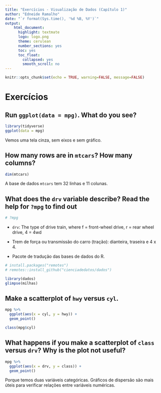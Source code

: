 ```yaml
---
title: "Exercícios - Visualização de Dados (Capítulo 1)"
author: "Edneide Ramalho"
date: "`r format(Sys.time(), '%d %B, %Y')`"
output: 
    html_document:
      highlight: textmate
      logo: logo.png
      theme: cerulean
      number_sections: yes
      toc: yes
      toc_float:
        collapsed: yes
        smooth_scroll: no
---
```


```r
knitr::opts_chunk$set(echo = TRUE, warning=FALSE, message=FALSE)
```

# Exercícios

## Run `ggplot(data = mpg)`. What do you see?

```r
library(tidyverse)
ggplot(data = mpg)
```

Vemos uma tela cinza, sem eixos e sem gráfico.

## How many rows are in `mtcars`? How many columns?

```r
dim(mtcars)
```

A base de dados `mtcars` tem 32 linhas e 11 colunas.

## What does the `drv` variable describe? Read the help for `?mpg` to find out

```r
# ?mpg
```

-   `drv`: The type of drive train, where f = front-wheel drive, r = rear wheel drive, 4 = 4wd

-   Trem de força ou transmissão do carro (tração): dianteira, traseira e 4 x 4.

-   Pacote de tradução das bases de dados do R.

```r
# install.packages("remotes")
# remotes::install_github("cienciadedatos/dados")
```

```r
library(dados)
glimpse(milhas)
```

## Make a scatterplot of `hwy` versus `cyl`.

```r
mpg %>% 
  ggplot(aes(x = cyl, y = hwy)) +
  geom_point()
```

```r
class(mpg$cyl)
```

## What happens if you make a scatterplot of `class` versus `drv`? Why is the plot not useful?

```r
mpg %>% 
  ggplot(aes(x = drv, y = class)) +
  geom_point()
```

Porque temos duas variáveis categóricas. Gráficos de dispersão são mais úteis para verificar relações entre variáveis numéricas.
